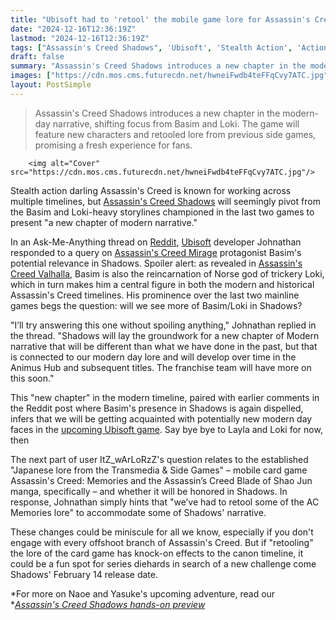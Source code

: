 ```yaml
---
title: "Ubisoft had to 'retool' the mobile game lore for Assassin's Creed Shadows, with a brand new modern narrative that 'will developer over time'"
date: "2024-12-16T12:36:19Z"
lastmod: "2024-12-16T12:36:19Z"
tags: ["Assassin's Creed Shadows", 'Ubisoft', 'Stealth Action', 'Action-Adventure', 'Video Game']
draft: false
summary: "Assassin's Creed Shadows introduces a new chapter in the modern-day narrative, shifting focus from Basim and Loki.  The game will feature new characters and retooled lore from previous side games, promising a fresh experience for fans."
images: ["https://cdn.mos.cms.futurecdn.net/hwneiFwdb4teFFqCvy7ATC.jpg"]
layout: PostSimple
---
```

> Assassin's Creed Shadows introduces a new chapter in the modern-day narrative, shifting focus from Basim and Loki.  The game will feature new characters and retooled lore from previous side games, promising a fresh experience for fans.


        <img alt="Cover" src="https://cdn.mos.cms.futurecdn.net/hwneiFwdb4teFFqCvy7ATC.jpg"/>
        
Stealth action darling Assassin's Creed is known for working across multiple timelines, but [Assassin's Creed Shadows](https://www.gamesradar.com/assassins-creed-codename-red-guide/) will seemingly pivot from the Basim and Loki-heavy storylines championed in the last two games to present "a new chapter of modern narrative."

In an Ask-Me-Anything thread on [Reddit](https://www.reddit.com/r/assassinscreed/comments/1hbq6qg/comment/m1k68q3/?utm_source=share&utm_medium=web3x&utm_name=web3xcss&utm_term=1&utm_content=share_button), [Ubisoft](https://www.gamesradar.com/tag/ubisoft/) developer Johnathan responded to a query on [Assassin's Creed Mirage](https://www.gamesradar.com/assassins-creed-mirage-guide/) protagonist Basim's potential relevance in Shadows. Spoiler alert: as revealed in [Assassin's Creed Valhalla](https://www.gamesradar.com/assassins-creed-valhalla-guide/), Basim is also the reincarnation of Norse god of trickery Loki, which in turn makes him a central figure in both the modern and historical Assassin's Creed timelines. His prominence over the last two mainline games begs the question: will we see more of Basim/Loki in Shadows?

"I’ll try answering this one without spoiling anything," Johnathan replied in the thread. "Shadows will lay the groundwork for a new chapter of Modern narrative that will be different than what we have done in the past, but that is connected to our modern day lore and will develop over time in the Animus Hub and subsequent titles. The franchise team will have more on this soon."

This "new chapter" in the modern timeline, paired with earlier comments in the Reddit post where Basim's presence in Shadows is again dispelled, infers that we will be getting acquainted with potentially new modern day faces in the [upcoming Ubisoft game](https://www.gamesradar.com/upcoming-ubisoft-games/). Say bye bye to Layla and Loki for now, then

The next part of user ItZ_wArLoRzZ's question relates to the established "Japanese lore from the Transmedia & Side Games" – mobile card game Assassin's Creed: Memories and the Assassin’s Creed Blade of Shao Jun manga, specifically – and whether it will be honored in Shadows. In response, Johnathan simply hints that "we’ve had to retool some of the AC Memories lore" to accommodate some of Shadows' narrative.

These changes could be miniscule for all we know, especially if you don't engage with every offshoot branch of Assassin's Creed. But if "retooling" the lore of the card game has knock-on effects to the canon timeline, it could be a fun spot for series diehards in search of a new challenge come Shadows' February 14 release date.

*For more on Naoe and Yasuke's upcoming adventure, read our *[<em>Assassin's Creed Shadows hands-on preview</em>](https://www.gamesradar.com/games/assassin-s-creed/assassins-creed-shadows-preview-june-2024/)
        